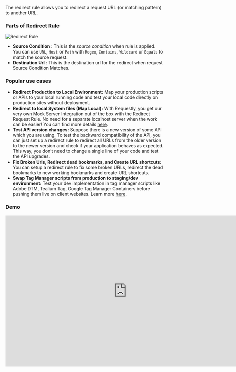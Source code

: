 The redirect rule allows you to redirect a request URL (or matching pattern) to another URL. 

### Parts of Redirect Rule
<img src="/img/docs/annotated-redirect-rule.png" alt="Redirect Rule"/>

- **Source Condition** : This is the *source condition* when rule is applied. You can use `URL`, `Host` or `Path` with `Regex`, `Contains`, `Wildcard` or `Equals` to match the source request.
- **Destination Url** : This is the destination url for the redirect when request Source Condition Matches.


### Popular use cases

- **Redirect Production to Local Environment:** Map your production scripts or APIs to your local running code and test your local code directly on production sites without deployment.
- **Redirect to local System files (Map Local):** With Requestly, you get our very own Mock Server Integration out of the box with the Redirect Request Rule. No need for a separate localhost server when the work can be easier! You can find more details [here](https://docs.requestly.tech/browser-extension/chrome/features/map-local).
- **Test API version changes:** Suppose there is a new version of some API which you are using. To test the backward compatibility of the API, you can just set up a redirect rule to redirect all URLs from the older version to the newer version and check if your application behaves as expected. This way, you don’t need to change a single line of your code and test the API upgrades.
- **Fix Broken Urls, Redirect dead bookmarks, and Create URL shortcuts:** You can setup a redirect rule to fix some broken URLs, redirect the dead bookmarks to new working bookmarks and create URL shortcuts.
- **Swap Tag Manager scripts from production to staging/dev environment:** Test your dev implementation in tag manager scripts like Adobe DTM, Tealium Tag, Google Tag Manager Containers before pushing them live on client websites. Learn more [here](https://requestly.io/blog/replace-adobe-launch-production-script-with-development-script).


### Demo
 
<center>
  <iframe width="768" height="480" src="https://www.youtube.com/embed/lOt1kGKTq-w" title="YouTube video player" frameborder="0" allow="accelerometer; autoplay; clipboard-write; encrypted-media; gyroscope; picture-in-picture; web-share" allowfullscreen></iframe>
</center>